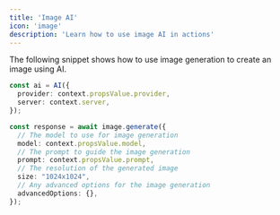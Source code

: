 ```yaml
---
title: 'Image AI'
icon: 'image'
description: 'Learn how to use image AI in actions'
---
```


The following snippet shows how to use image generation to create an image using AI.

```typescript
const ai = AI({
  provider: context.propsValue.provider,
  server: context.server,
});

const response = await image.generate({
  // The model to use for image generation
  model: context.propsValue.model,
  // The prompt to guide the image generation
  prompt: context.propsValue.prompt,
  // The resolution of the generated image
  size: "1024x1024",
  // Any advanced options for the image generation
  advancedOptions: {},
});

```

